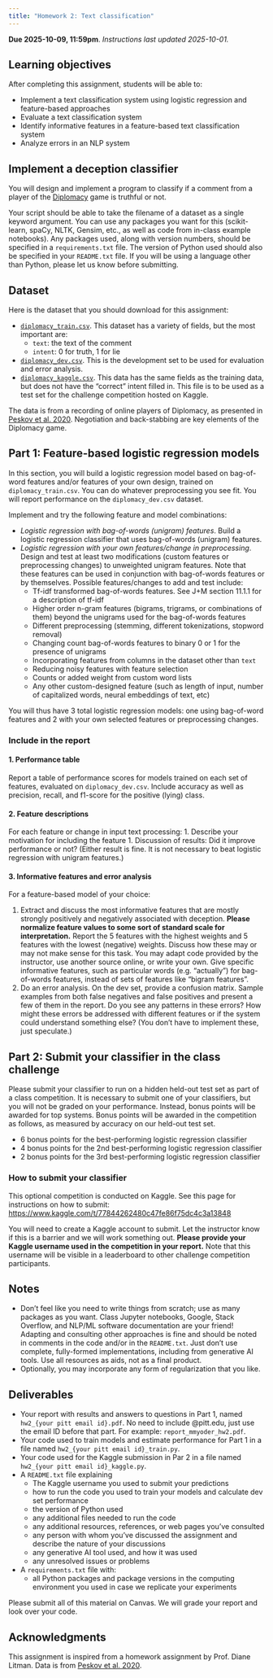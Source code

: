 ```yaml
---
title: "Homework 2: Text classification"
---
```


**Due 2025-10-09, 11:59pm**. *Instructions last updated 2025-10-01.*

## Learning objectives
After completing this assignment, students will be able to:

* Implement a text classification system using logistic regression and feature-based approaches
* Evaluate a text classification system
* Identify informative features in a feature-based text classification system
* Analyze errors in an NLP system


## Implement a deception classifier
You will design and implement a program to classify if a comment from a player of the [Diplomacy](https://en.wikipedia.org/wiki/Diplomacy_(game)) game is truthful or not. 

Your script should be able to take the filename of a dataset as a single keyword argument.
You can use any packages you want for this (scikit-learn, spaCy, NLTK, Gensim, etc., as well as code from in-class example notebooks). Any packages used, along with version numbers, should be specified in a `requirements.txt` file. The version of Python used should also be specified in your `README.txt` file. If you will be using a language other than Python, please let us know before submitting. 

## Dataset
Here is the dataset that you should download for this assignment:

* [`diplomacy_train.csv`](hw2/diplomacy_train.csv). This dataset has a variety of fields, but the most important are:
	* `text`: the text of the comment
	* `intent`: 0 for truth, 1 for lie
* [`diplomacy_dev.csv`](hw2/diplomacy_dev.csv). This is the development set to be used for evaluation and error analysis.
* [`diplomacy_kaggle.csv`](hw2/diplomacy_kaggle.csv). This data has the same fields as the training data, but does not have the "correct" intent filled in. This file is to be used as a test set for the challenge competition hosted on Kaggle.

The data is from a recording of online players of Diplomacy, as presented in [Peskov et al. 2020](https://aclanthology.org/2020.acl-main.353/). Negotiation and back-stabbing are key elements of the Diplomacy game.

## Part 1: Feature-based logistic regression models
In this section, you will build a logistic regression model based on bag-of-word features and/or features of your own design, trained on `diplomacy_train.csv`. You can do whatever preprocessing you see fit. You will report performance on the `diplomacy_dev.csv` dataset.

Implement and try the following feature and model combinations:

* *Logistic regression with bag-of-words (unigram) features*. Build a logistic regression classifier that uses bag-of-words (unigram) features.
* *Logistic regression with your own features/change in preprocessing*. Design and test at least two modifications (custom features or preprocessing changes) to unweighted unigram features. Note that these features can be used in conjunction with bag-of-words features or by themselves. Possible features/changes to add and test include:
	* Tf-idf transformed bag-of-words features. See J+M section 11.1.1 for a description of tf-idf
	* Higher order n-gram features (bigrams, trigrams, or combinations of them) beyond the unigrams used for the bag-of-words features
	* Different preprocessing (stemming, different tokenizations, stopword removal)
	* Changing count bag-of-words features to binary 0 or 1 for the presence of unigrams
	* Incorporating features from columns in the dataset other than `text`
	* Reducing noisy features with feature selection
	* Counts or added weight from custom word lists
	* Any other custom-designed feature (such as length of input, number of capitalized words, neural embeddings of text, etc)

You will thus have 3 total logistic regression models: one using bag-of-word features and 2 with your own selected features or preprocessing changes.

### Include in the report

#### 1. Performance table
Report a table of performance scores for models trained on each set of features, evaluated on `diplomacy_dev.csv`. Include accuracy as well as precision, recall, and f1-score for the positive (lying) class. 

#### 2. Feature descriptions
For each feature or change in input text processing:
1. Describe your motivation for including the feature
1. Discussion of results: Did it improve performance or not? (Either result is fine. It is not necessary to beat logistic regression with unigram features.)

#### 3. Informative features and error analysis
For a feature-based model of your choice:

1. Extract and discuss the most informative features that are mostly strongly positively and negatively associated with deception. **Please normalize feature values to some sort of standard scale for interpretation.** Report the 5 features with the highest weights and 5 features with the lowest (negative) weights. Discuss how these may or may not make sense for this task. You may adapt code provided by the instructor, use another source online, or write your own. Give specific informative features, such as particular words (e.g. "actually") for bag-of-words features, instead of sets of features like "bigram features".
1. Do an error analysis. On the dev set, provide a confusion matrix. Sample examples from both false negatives and false positives and present a few of them in the report. Do you see any patterns in these errors? How might these errors be addressed with different features or if the system could understand something else? (You don’t have to implement these, just speculate.)


## Part 2: Submit your classifier in the class challenge
Please submit your classifier to run on a hidden held-out test set as part of a class competition. It is necessary to submit one of your classifiers, but you will not be graded on your performance. Instead, bonus points will be awarded for top systems. Bonus points will be awarded in the competition as follows, as measured by accuracy on our held-out test set.

* 6 bonus points for the best-performing logistic regression classifier
* 4 bonus points for the 2nd best-performing logistic regression classifier
* 2 bonus points for the 3rd best-performing logistic regression classifier

### How to submit your classifier
This optional competition is conducted on Kaggle.
See this page for instructions on how to submit: <https://www.kaggle.com/t/77844262480c47fe86f75dc4c3a13848>

You will need to create a Kaggle account to submit. Let the instructor know if this is a barrier and we will work something out. **Please provide your Kaggle username used in the competition in your report.** Note that this username will be visible in a leaderboard to other challenge competition participants.

## Notes

* Don't feel like you need to write things from scratch; use as many packages as you want. Class Jupyter notebooks, Google, Stack Overflow, and NLP/ML software documentation are your friend! Adapting and consulting other approaches is fine and should be noted in comments in the code and/or in the `README.txt`. Just don't use complete, fully-formed implementations, including from generative AI tools. Use all resources as aids, not as a final product.
* Optionally, you may incorporate any form of regularization that you like.


## Deliverables

* Your report with results and answers to questions in Part 1, named `hw2_{your pitt email id}.pdf`. No need to include @pitt.edu, just use the email ID before that part. For example: `report_mmyoder_hw2.pdf`.
* Your code used to train models and estimate performance for Part 1 in a file named `hw2_{your pitt email id}_train.py`.
* Your code used for the Kaggle submission in Par 2 in a file named `hw2_{your pitt email id}_kaggle.py`. 
* A `README.txt` file explaining
	* The Kaggle username you used to submit your predictions
	* how to run the code you used to train your models and calculate dev set performance
	* the version of Python used
	* any additional files needed to run the code
	* any additional resources, references, or web pages you've consulted
	* any person with whom you've discussed the assignment and describe the nature of your discussions
	* any generative AI tool used, and how it was used
	* any unresolved issues or problems
* A `requirements.txt` file with:
	* all Python packages and package versions in the computing environment you used in case we replicate your experiments

Please submit all of this material on Canvas. We will grade your report and look over your code.

<!--
## Grading
See rubric on Canvas.
-->

## Acknowledgments
This assignment is inspired from a homework assignment by Prof. Diane Litman. Data is from [Peskov et al. 2020](https://aclanthology.org/2020.acl-main.353/).
